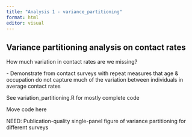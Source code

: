 ```yaml
---
title: "Analysis 1 - variance_partitioning"
format: html
editor: visual
---
```


## Variance partitioning analysis on contact rates

How much variation in contact rates are we missing?

\- Demonstrate from contact surveys with repeat measures that age & occupation do not capture much of the variation between individuals in average contact rates

See variation_partitioning.R for mostly complete code

Move code here

NEED: Publication-quality single-panel figure of variance partitioning for different surveys
